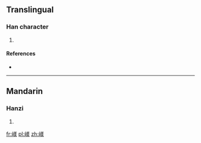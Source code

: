 ==Translingual==

===Han character===
{{Han char|rn=46|rad=山|as=09|sn=12|four=|canj=山廿土大 (UTGK)}}

# {{defn|Han|sort=山09}}

====References====
* {{Han ref|kx=0316.060|dkj=08269|dj=0616.330|hdz=10788.180|uh=5D44|ud=23876}}

----

==Mandarin==

===Hanzi===
{{cmn-hanzi|pin=[[měi]] ([[mei3]])|wg=mei<sup>3</sup>}}

# {{defn|lang=cmn|sort=山09}}

[[fr:嵄]]
[[pl:嵄]]
[[zh:嵄]]